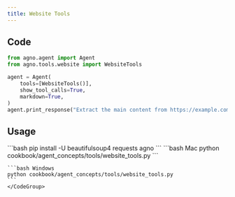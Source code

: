 ```yaml
---
title: Website Tools
---
```


## Code

```python cookbook/agent_concepts/tools/website_tools.py
from agno.agent import Agent
from agno.tools.website import WebsiteTools

agent = Agent(
    tools=[WebsiteTools()],
    show_tool_calls=True,
    markdown=True,
)
agent.print_response("Extract the main content from https://example.com")
```

## Usage

<Steps>
  <Snippet file="create-venv-step.mdx" />

  <Step title="Install libraries">
    ```bash
    pip install -U beautifulsoup4 requests agno
    ```
  </Step>

  <Step title="Run Agent">
    <CodeGroup>
    ```bash Mac
    python cookbook/agent_concepts/tools/website_tools.py
    ```

    ```bash Windows
    python cookbook/agent_concepts/tools/website_tools.py
    ```
    </CodeGroup>
  </Step>
</Steps>